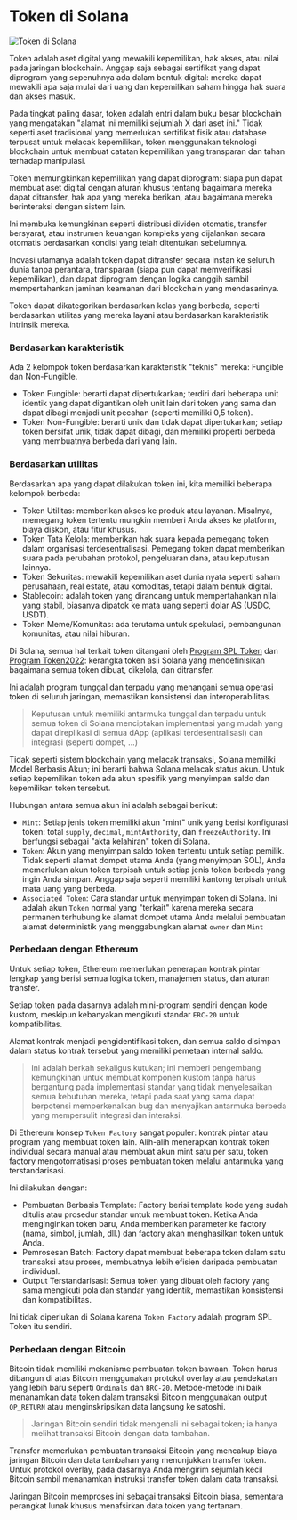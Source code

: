 
# Token di Solana

![Token di Solana](/graphics/course-banners/tokens-on-solana.png)

Token adalah aset digital yang mewakili kepemilikan, hak akses, atau nilai pada jaringan blockchain. Anggap saja sebagai sertifikat yang dapat diprogram yang sepenuhnya ada dalam bentuk digital: mereka dapat mewakili apa saja mulai dari uang dan kepemilikan saham hingga hak suara dan akses masuk.

Pada tingkat paling dasar, token adalah entri dalam buku besar blockchain yang mengatakan "alamat ini memiliki sejumlah X dari aset ini." Tidak seperti aset tradisional yang memerlukan sertifikat fisik atau database terpusat untuk melacak kepemilikan, token menggunakan teknologi blockchain untuk membuat catatan kepemilikan yang transparan dan tahan terhadap manipulasi.

<ArticleSection name="Mengapa Token Penting" id="why-token-matters" level="h2" />

Token memungkinkan kepemilikan yang dapat diprogram: siapa pun dapat membuat aset digital dengan aturan khusus tentang bagaimana mereka dapat ditransfer, hak apa yang mereka berikan, atau bagaimana mereka berinteraksi dengan sistem lain.

Ini membuka kemungkinan seperti distribusi dividen otomatis, transfer bersyarat, atau instrumen keuangan kompleks yang dijalankan secara otomatis berdasarkan kondisi yang telah ditentukan sebelumnya.

Inovasi utamanya adalah token dapat ditransfer secara instan ke seluruh dunia tanpa perantara, transparan (siapa pun dapat memverifikasi kepemilikan), dan dapat diprogram dengan logika canggih sambil mempertahankan jaminan keamanan dari blockchain yang mendasarinya.

<ArticleSection name="Berbagai jenis Token" id="different-types-of-tokens" level="h2" />

Token dapat dikategorikan berdasarkan kelas yang berbeda, seperti berdasarkan utilitas yang mereka layani atau berdasarkan karakteristik intrinsik mereka.

### Berdasarkan karakteristik

Ada 2 kelompok token berdasarkan karakteristik "teknis" mereka: Fungible dan Non-Fungible.

- Token Fungible: berarti dapat dipertukarkan; terdiri dari beberapa unit identik yang dapat digantikan oleh unit lain dari token yang sama dan dapat dibagi menjadi unit pecahan (seperti memiliki 0,5 token).
- Token Non-Fungible: berarti unik dan tidak dapat dipertukarkan; setiap token bersifat unik, tidak dapat dibagi, dan memiliki properti berbeda yang membuatnya berbeda dari yang lain.

### Berdasarkan utilitas

Berdasarkan apa yang dapat dilakukan token ini, kita memiliki beberapa kelompok berbeda:

- Token Utilitas: memberikan akses ke produk atau layanan. Misalnya, memegang token tertentu mungkin memberi Anda akses ke platform, biaya diskon, atau fitur khusus.
- Token Tata Kelola: memberikan hak suara kepada pemegang token dalam organisasi terdesentralisasi. Pemegang token dapat memberikan suara pada perubahan protokol, pengeluaran dana, atau keputusan lainnya.
- Token Sekuritas: mewakili kepemilikan aset dunia nyata seperti saham perusahaan, real estate, atau komoditas, tetapi dalam bentuk digital.
- Stablecoin: adalah token yang dirancang untuk mempertahankan nilai yang stabil, biasanya dipatok ke mata uang seperti dolar AS (USDC, USDT).
- Token Meme/Komunitas: ada terutama untuk spekulasi, pembangunan komunitas, atau nilai hiburan.

<ArticleSection name="Perbedaan dengan Blockchain lainnya" id="difference-between-other-blockchains" level="h2" />

Di Solana, semua hal terkait token ditangani oleh [Program SPL Token](https://github.com/solana-program/token) dan [Program Token2022](/id/courses/token-2022-program): kerangka token asli Solana yang mendefinisikan bagaimana semua token dibuat, dikelola, dan ditransfer.

Ini adalah program tunggal dan terpadu yang menangani semua operasi token di seluruh jaringan, memastikan konsistensi dan interoperabilitas.

> Keputusan untuk memiliki antarmuka tunggal dan terpadu untuk semua token di Solana menciptakan implementasi yang mudah yang dapat direplikasi di semua dApp (aplikasi terdesentralisasi) dan integrasi (seperti dompet, ...)

Tidak seperti sistem blockchain yang melacak transaksi, Solana memiliki Model Berbasis Akun; ini berarti bahwa Solana melacak status akun. Untuk setiap kepemilikan token ada akun spesifik yang menyimpan saldo dan kepemilikan token tersebut.

Hubungan antara semua akun ini adalah sebagai berikut:
- `Mint`: Setiap jenis token memiliki akun "mint" unik yang berisi konfigurasi token: total `supply`, `decimal`, `mintAuthority`, dan `freezeAuthority`. Ini berfungsi sebagai "akta kelahiran" token di Solana.
- `Token`: Akun yang menyimpan saldo token tertentu untuk setiap pemilik. Tidak seperti alamat dompet utama Anda (yang menyimpan SOL), Anda memerlukan akun token terpisah untuk setiap jenis token berbeda yang ingin Anda simpan. Anggap saja seperti memiliki kantong terpisah untuk mata uang yang berbeda.
- `Associated Token`: Cara standar untuk menyimpan token di Solana. Ini adalah akun `Token` normal yang "terkait" karena mereka secara permanen terhubung ke alamat dompet utama Anda melalui pembuatan alamat deterministik yang menggabungkan alamat `owner` dan `Mint`

### Perbedaan dengan Ethereum

Untuk setiap token, Ethereum memerlukan penerapan kontrak pintar lengkap yang berisi semua logika token, manajemen status, dan aturan transfer.

Setiap token pada dasarnya adalah mini-program sendiri dengan kode kustom, meskipun kebanyakan mengikuti standar `ERC-20` untuk kompatibilitas.

Alamat kontrak menjadi pengidentifikasi token, dan semua saldo disimpan dalam status kontrak tersebut yang memiliki pemetaan internal saldo.

> Ini adalah berkah sekaligus kutukan; ini memberi pengembang kemungkinan untuk membuat komponen kustom tanpa harus bergantung pada implementasi standar yang tidak menyelesaikan semua kebutuhan mereka, tetapi pada saat yang sama dapat berpotensi memperkenalkan bug dan menyajikan antarmuka berbeda yang mempersulit integrasi dan interaksi.

Di Ethereum konsep `Token Factory` sangat populer: kontrak pintar atau program yang membuat token lain. Alih-alih menerapkan kontrak token individual secara manual atau membuat akun mint satu per satu, token factory mengotomatisasi proses pembuatan token melalui antarmuka yang terstandarisasi.

Ini dilakukan dengan:
- Pembuatan Berbasis Template: Factory berisi template kode yang sudah ditulis atau prosedur standar untuk membuat token. Ketika Anda menginginkan token baru, Anda memberikan parameter ke factory (nama, simbol, jumlah, dll.) dan factory akan menghasilkan token untuk Anda.
- Pemrosesan Batch: Factory dapat membuat beberapa token dalam satu transaksi atau proses, membuatnya lebih efisien daripada pembuatan individual.
- Output Terstandarisasi: Semua token yang dibuat oleh factory yang sama mengikuti pola dan standar yang identik, memastikan konsistensi dan kompatibilitas.

Ini tidak diperlukan di Solana karena `Token Factory` adalah program SPL Token itu sendiri.

### Perbedaan dengan Bitcoin

Bitcoin tidak memiliki mekanisme pembuatan token bawaan. Token harus dibangun di atas Bitcoin menggunakan protokol overlay atau pendekatan yang lebih baru seperti `Ordinals` dan `BRC-20`. Metode-metode ini baik menanamkan data token dalam transaksi Bitcoin menggunakan output `OP_RETURN` atau menginskripsikan data langsung ke satoshi.

> Jaringan Bitcoin sendiri tidak mengenali ini sebagai token; ia hanya melihat transaksi Bitcoin dengan data tambahan.

Transfer memerlukan pembuatan transaksi Bitcoin yang mencakup biaya jaringan Bitcoin dan data tambahan yang menunjukkan transfer token. Untuk protokol overlay, pada dasarnya Anda mengirim sejumlah kecil Bitcoin sambil menanamkan instruksi transfer token dalam data transaksi.

Jaringan Bitcoin memproses ini sebagai transaksi Bitcoin biasa, sementara perangkat lunak khusus menafsirkan data token yang tertanam.